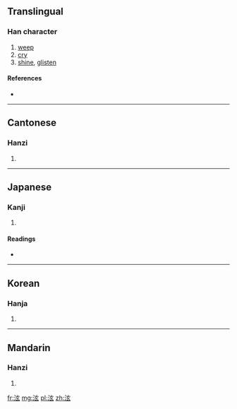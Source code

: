 ==Translingual==

===Han character===
{{Han char|rn=85|rad=水|as=05|sn=8|four=3013<sub>2</sub>|canj=水卜女戈 (EYVI)}}

# [[weep]]
# [[cry]]
# [[shine]], [[glisten]]

====References====
* {{Han ref|kx=0618.080|dkj=17319|dj=1013.050|hdz=31593.030|uh=6CEB|ud=27883|bh=CCF0|bd=52464}}

----

==Cantonese==

===Hanzi===
{{yue-hanzi|jyut=|y=yun5}}

# {{defn|lang=yue|sort=水05}}

----

==Japanese==

===Kanji===
{{ja-kanji|grade=|rs=水05}}

# {{defn|lang=ja|sort=水05}}

====Readings====
* {{ja-readings|on=[[けん]] (ken), [[げん]] (gen)|kun=[[ながれる]] (nagareru)}}

----

==Korean==

===Hanja===
{{ko-hanja|hangeul=현|eumhun=|rv=hyeon|mr=hyŏn|y=hyen}}

# {{defn|lang=ko|sort=水05}}

----

==Mandarin==

===Hanzi===
{{cmn-hanzi|pin=[[xuàn]] ([[xuan4]])|wg=hsüan<sup>4</sup>}}

# {{defn|lang=cmn|sort=水05}}

[[fr:泫]]
[[mg:泫]]
[[pl:泫]]
[[zh:泫]]